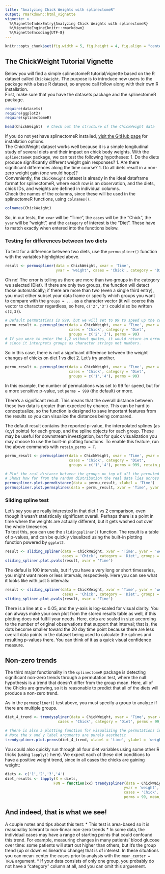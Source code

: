 ```yaml
---
title: "Analyzing Chick Weights with splinectomeR"
output: rmarkdown::html_vignette
vignette: >
  %\VignetteIndexEntry{Analyzing Chick Weights with splinectomeR}
  %\VignetteEngine{knitr::rmarkdown}
  %\VignetteEncoding{UTF-8}
---
```


```r
knitr::opts_chunk$set(fig.width = 5, fig.height = 4, fig.align = "center")
```


## The ChickWeight Tutorial Vignette  
Below you will find a simple splinectomeR tutorial/vignette based on the R dataset called `ChickWeight`. The purpose is to introduce new users to the package with a base R dataset, so anyone call follow along with their own R installation.  
First, make sure that you have the datasets package and the splinectomeR package.  
```r
require(datasets)
require(ggplot2)
require(splinectomeR)

head(ChickWeight)  # Check out the structure of the ChickWeight data
```
  
If you do not yet have splinectomeR installed, [visit the GitHub page](https://github.com/RRShieldsCutler/splinectomeR) for installation options.  
The ChickWeight dataset works well because it is a simple longitudinal study of several diets and their impact on chick body weights. With the `splinectomeR` package, we can test the following hypotheses:
1. Do the diets produce significantly different weight gain responses?
1. Are there significant differences along the time course?
1. Do all diets result in a non-zero weight gain (one would hope)?  
Conveniently, the `ChickWeight` dataset is already in the ideal dataframe format for splinectomeR, where each row is an observation, and the diets, chick IDs, and weights are defined in individual columns.  
Check the names of the columns, since these will be used in the splinectomeR functions, using `colnames()`.
```r
colnames(ChickWeight)
```
  
So, in our tests, the `xvar` will be "Time", the `cases` will be the "Chick", the `yvar` will be "weight", and the `category` of interest is the "Diet". These have to match exactly when entered into the functions below.
  
### Testing for differences between two diets
To test for a difference between two diets, use the `permuspliner()` function with the variables highlighted above.  
```r
result <- permuspliner(data = ChickWeight, xvar = 'Time',
                       yvar = 'weight', cases = 'Chick', category = 'Diet')
```
  
Oh no! The error is telling us there are more than two groups in the category we selected (Diet). If there are only two groups, the function will detect those automatically; if there are more than two (even a single third entry), you must either subset your data frame or specify which groups you want to compare with the `groups = ...` as a character vector (it will coerce this vector to character regardless, so here, `c('2','3')` could also be written `c(2,3)`).  

```r
# Default permutations is 999, but we will set to 99 to speed up the code
permu_result <- permuspliner(data = ChickWeight, xvar = 'Time', yvar = 'weight',
                             cases = 'Chick', category = 'Diet',
                             groups = c('2','3'), perms = 99)
# If you were to enter the 1,2 without quotes, it would return an error
# since it interprets groups as character strings not numbers.
```
  
So in this case, there is not a signficant difference between the weight changes of chicks on diet 1 vs diet 2. Let's try another.  
```r
permu_result <- permuspliner(data = ChickWeight, xvar = 'Time', yvar = 'weight',
                             cases = 'Chick', category = 'Diet',
                             groups = c('1','4'), perms = 99)
```
  
In this example, the number of permutations was set to 99 for speed, but for a more sensitive p-value, set `perms = 999` (the default) or more.  

There's a significant result. This means that the overall distance between these two data is greater than expected by chance. This can be hard to conceptualize, so the function is designed to save important features from the results so you can visualize the distances being compared.  

The default result contains the reported p-value, the interpolated splines (as (x,y) points) for each group, and the spline objects for each group. These may be useful for downstream investigation, but for quick visualization you may choose to use the built-in plotting functions. To enable this feature, run the above commands with `retain_perms = T`.  
```r
permu_result <- permuspliner(data = ChickWeight, xvar = 'Time', yvar = 'weight',
                             cases = 'Chick', category = 'Diet',
                             groups = c('1','4'), perms = 999, retain_perm = T, ints = 100)

# Plot the real distance between the groups on top of all the permuted distances.
# Shows how far from the random distribution the real data lies across the time series
permuspliner.plot.permdistance(data = permu_result, xlabel = 'Time')
permuspliner.plot.permsplines(data = permu_result, xvar = 'Time', yvar = 'weight')
```


### Sliding spline test
Let's say you are really interested in that diet 1 vs 2 comparison, even though it wasn't statistically significant overall. Perhaps there is a point in time where the weights are actually different, but it gets washed out over the whole timeseries.  
To test this, you can use the `slidingspliner()` function. The result is a table of p-values, and can be quickly visualized using the built-in plotting function powered by `ggplot2`.

```r
result <- sliding_spliner(data = ChickWeight, xvar = 'Time', yvar = 'weight',
                          cases = 'Chick', category = 'Diet', groups = c('1','2'))
sliding_spliner.plot.pvals(result, xvar = 'Time')
```
  
The defaul is 100 intervals, but if you have a very long or short timeseries, you might want more or less intervals, respectively. Here you can see what it looks like with just 5 intervals:  

```r
result <- sliding_spliner(data = ChickWeight, xvar = 'Time', yvar = 'weight',
                          cases = 'Chick', category = 'Diet', groups = c('1','2'), ints = 5)
sliding_spliner.plot.pvals(result, xvar = 'Time')
```
  
There is a line at _p_ = 0.05, and the y-axis is log-scaled for visual clarity. You can always make your own plot from the stored results table as well, if this plotting does not fulfill your needs. Here, dots are scaled in size according to the number of original observations that support that interval; that is, the dots become smaller toward the 20 day time point because there are less overall data points in the dataset being used to calculate the splines and resulting p-values there. You can think of it as a quick visual confidence measure.  

## Non-zero trends
The third major functionality in the `splinectomeR` package is detecting significant non-zero trends through a permutation test, where the null hypothesis is a trend that doesn't differ from the group mean. Here, all of the Chicks are growing, so it is reasonable to predict that all of the diets will produce a non-zero trend.  
  
As in the `permuspliner()` test above, you must specify a group to analyze if there are multiple groups.  

```r
diet_4_trend <- trendyspliner(data = ChickWeight, xvar = 'Time', yvar = 'weight', group = '4',
                        cases = 'Chick', category = 'Diet', perms = 99, mean_center = F)

# There is also a plotting function for visualizing the permutations in this function
# Note the x and y label arguments are purely aesthetic
trendyspliner.plot.perms(diet_4_trend, xlabel = 'time', ylabel = 'weight')
```
  
You could also quickly run through all four diet variables using some other R tricks (using `lapply()` here). We expect each of these diet conditions to have a positive weight trend, since in all cases the chicks are gaining weight:  
```r
diets <- c('1','2','3','4')
diet_results <- lapply(X = diets,
                      FUN = function(xx) trendyspliner(data = ChickWeight, xvar = 'Time',
                                                      yvar = 'weight', group = xx,
                                                      cases = 'Chick', category = 'Diet',
                                                      perms = 99, mean_center = F))
```
  
And indeed, that is what we see!
----
A couple notes and tips about this test:
* This test is area-based so it is reasonalby tolerant to non-linear non-zero trends
* In some data, the individual cases may have a range of starting points that could confound this trend. For example, measuring changes in many patients' blood glucose over time: some patients will start out higher than others, but it's the group trend (up or down vs linear/no change) that is of interest. In these situations you can mean-center the cases prior to analysis with the `mean_center = TRUE` argument.
* If your data consists of only one group, you probably do not have a "category" column at all, and you can omit this arguement.


